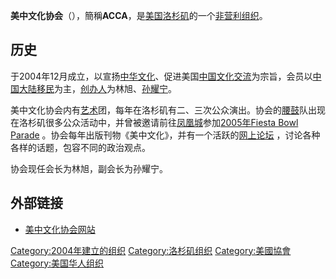 '''美中文化协会'''（{{lang-en|American Chinese Culture Association}}），簡稱'''ACCA'''，是[[美国|美国]][[洛杉矶|洛杉矶]]的一个[[非营利组织|非营利组织]]。

==历史==
于2004年12月成立，以宣扬[[中华文化|中华文化]]、促进美国[[中国|中国]][[文化|文化]][[交流|交流]]为宗旨，会员以[[中国大陆|中国大陆]][[移民|移民]]为主，[[创办人|创办人]]为林旭、[[孙耀宁|孙耀宁]]。

美中文化协会内有[[艺术|艺术]]团，每年在洛杉矶有二、三次公众演出。协会的[[腰鼓|腰鼓]]队出现在洛杉矶很多公众活动中，并曾被邀请前往[[凤凰城|凤凰城]]参加[http://www.flickr.com/photos/mylesdgrant/sets/72057594053137608/ 2005年Fiesta Bowl Parade] {{Wayback|url=http://www.flickr.com/photos/mylesdgrant/sets/72057594053137608/ |date=20181001114326 }}。协会每年出版刊物《美中文化》，并有一个活跃的[http://accausa.org/bbs/ 网上论坛] {{Wayback|url=http://accausa.org/bbs/ |date=20061023061937 }}，讨论各种各样的话题，包容不同的政治观点。

协会现任会长为林旭，副会长为孙耀宁。

==外部链接==
* [https://web.archive.org/web/20170610042232/http://accausa.org/ 美中文化协会网站]

[[Category:2004年建立的组织|Category:2004年建立的组织]]
[[Category:洛杉矶组织|Category:洛杉矶组织]]
[[Category:美國協會|Category:美國協會]]
[[Category:美国华人组织|Category:美国华人组织]]
